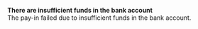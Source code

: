   
<Card title="001830" href="/development-ressources/errors/codes/001830">  

 **There are insufficient funds in the bank account**  
 The pay-in failed due to insufficient funds in the bank account.  

</Card>